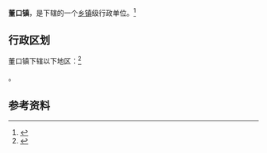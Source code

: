 {{中国乡级行政区|37/17/26/107/000}}

'''董口镇'''，是{{PRC admin/fullname|37/17/26/107/000|3}}下辖的一个[[乡镇|乡镇]]级行政单位。<ref>{{PRC admin/ref sgc|{{PRC admin/parent|37/17/26/107/000}}}}</ref>

== 行政区划 ==

董口镇下辖以下地区：<ref>{{PRC admin/ref sgc|37/17/26/107/000}}</ref>

{{PRC admin/children|37/17/26/107/000}}。

== 参考资料 ==

{{reflist}}

{{行政区划小作品}}
{{PRC admin/navcat|37/17/26/107/000}}
